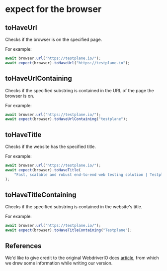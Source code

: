 # expect for the browser

## toHaveUrl

Checks if the browser is on the specified page.

For example:

```javascript
await browser.url("https://testplane.io/");
await expect(browser).toHaveUrl("https://testplane.io");
```

## toHaveUrlContaining

Checks if the specified substring is contained in the URL of the page the browser is on.

For example:

```javascript
await browser.url("https://testplane.io/");
await expect(browser).toHaveUrlContaining("testplane");
```

## toHaveTitle

Checks if the website has the specified title.

For example:

```javascript
await browser.url("https://testplane.io/");
await expect(browser).toHaveTitle(
    "Fast, scalable and robust end-to-end web testing solution | Testplane",
);
```

## toHaveTitleContaining

Checks if the specified substring is contained in the website's title.

For example:

```javascript
await browser.url("https://testplane.io/");
await expect(browser).toHaveTitleContaining("Testplane");
```

## References

We'd like to give credit to the original WebdriverIO docs [article](https://webdriver.io/docs/api/expect-webdriverio), from which we drew some information while writing our version.
